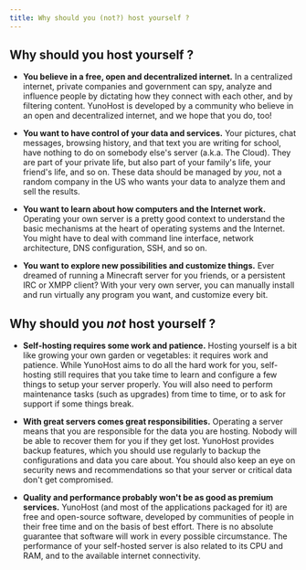 ```yaml
---
title: Why should you (not?) host yourself ?
---
```


## Why should you host yourself ?

- **You believe in a free, open and decentralized internet.** In a centralized internet, private companies and government can spy, analyze and influence people by dictating how they connect with each other, and by filtering content. YunoHost is developed by a community who believe in an open and decentralized internet, and we hope that you do, too!

- **You want to have control of your data and services.** Your pictures, chat messages, browsing history, and that text you are writing for school, have nothing to do on somebody else's server (a.k.a. The Cloud). They are part of your private life, but also part of your family's life, your friend's life, and so on. These data should be managed by *you*, not a random company in the US who wants your data to analyze them and sell the results.

- **You want to learn about how computers and the Internet work.** Operating your own server is a pretty good context to understand the basic mechanisms at the heart of operating systems and the Internet. You might have to deal with command line interface, network architecture, DNS configuration, SSH, and so on.

- **You want to explore new possibilities and customize things.** Ever dreamed of running a Minecraft server for you friends, or a persistent IRC or XMPP client? With your very own server, you can manually install and run virtually any program you want, and customize every bit.

## Why should you *not* host yourself ?

- **Self-hosting requires some work and patience.** Hosting yourself is a bit like growing your own garden or vegetables: it requires work and patience. While YunoHost aims to do all the hard work for you, self-hosting still requires that you take time to learn and configure a few things to setup your server properly. You will also need to perform maintenance tasks (such as upgrades) from time to time, or to ask for support if some things break.

- **With great servers comes great responsibilities.** Operating a server means that you are responsible for the data you are hosting. Nobody will be able to recover them for you if they get lost. YunoHost provides backup features, which you should use regularly to backup the configurations and data you care about. You should also keep an eye on security news and recommendations so that your server or critical data don't get compromised.

- **Quality and performance probably won't be as good as premium services.** YunoHost (and most of the applications packaged for it) are free and open-source software, developed by communities of people in their free time and on the basis of best effort. There is no absolute guarantee that software will work in every possible circumstance. The performance of your self-hosted server is also related to its CPU and RAM, and to the available internet connectivity.

